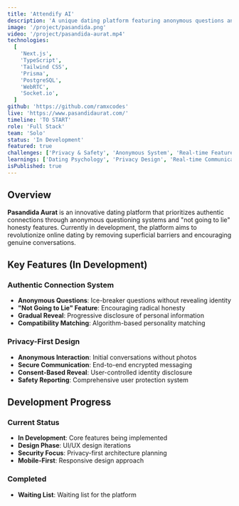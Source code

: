 ```yaml
---
title: 'Attendify AI'
description: 'A unique dating platform featuring anonymous questions and authentic connections, currently in development with innovative matching algorithms'
image: '/project/pasandida.png'
video: '/project/pasandida-aurat.mp4'
technologies:
  [
    'Next.js',
    'TypeScript',
    'Tailwind CSS',
    'Prisma',
    'PostgreSQL',
    'WebRTC',
    'Socket.io',
  ]
github: 'https://github.com/ramxcodes'
live: 'https://www.pasandidaurat.com/'
timeline: 'TO START'
role: 'Full Stack'
team: 'Solo'
status: 'In Development'
featured: true
challenges: ['Privacy & Safety', 'Anonymous System', 'Real-time Features']
learnings: ['Dating Psychology', 'Privacy Design', 'Real-time Communication']
isPublished: true
---
```


## Overview

**Pasandida Aurat** is an innovative dating platform that prioritizes authentic connections through anonymous questioning systems and "not going to lie" honesty features. Currently in development, the platform aims to revolutionize online dating by removing superficial barriers and encouraging genuine conversations.

## Key Features (In Development)

### **Authentic Connection System**

- **Anonymous Questions**: Ice-breaker questions without revealing identity
- **"Not Going to Lie" Feature**: Encouraging radical honesty
- **Gradual Reveal**: Progressive disclosure of personal information
- **Compatibility Matching**: Algorithm-based personality matching

### **Privacy-First Design**

- **Anonymous Interaction**: Initial conversations without photos
- **Secure Communication**: End-to-end encrypted messaging
- **Consent-Based Reveal**: User-controlled identity disclosure
- **Safety Reporting**: Comprehensive user protection system

## Development Progress

### **Current Status**

-  **In Development**: Core features being implemented
- **Design Phase**: UI/UX design iterations
- **Security Focus**: Privacy-first architecture planning
- **Mobile-First**: Responsive design approach

### **Completed**

- **Waiting List**: Waiting list for the platform
